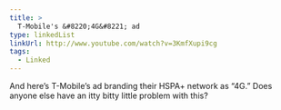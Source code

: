 ```yaml
---
title: >
  T-Mobile's &#8220;4G&#8221; ad
type: linkedList
linkUrl: http://www.youtube.com/watch?v=3KmfXupi9cg
tags:
  - Linked
---
```


And here’s T-Mobile’s ad branding their HSPA+ network as “4G.” Does anyone else have an itty bitty little problem with this?
